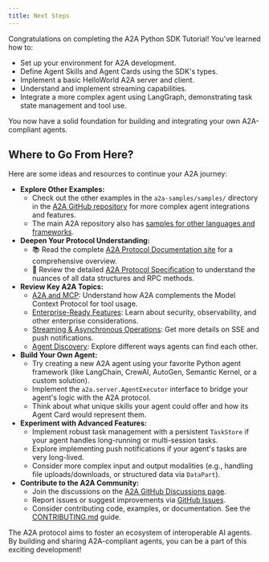 ```yaml
---
title: Next Steps
---
```


Congratulations on completing the A2A Python SDK Tutorial! You've learned how to:

- Set up your environment for A2A development.
- Define Agent Skills and Agent Cards using the SDK's types.
- Implement a basic HelloWorld A2A server and client.
- Understand and implement streaming capabilities.
- Integrate a more complex agent using LangGraph, demonstrating task state management and tool use.

You now have a solid foundation for building and integrating your own A2A-compliant agents.

## Where to Go From Here?

Here are some ideas and resources to continue your A2A journey:

- **Explore Other Examples:**
    - Check out the other examples in the `a2a-samples/samples/` directory in the [A2A GitHub repository](https://github.com/google-a2a/a2a-samples/tree/main/samples) for more complex agent integrations and features.
    - The main A2A repository also has [samples for other languages and frameworks](https://github.com/google-a2a/A2A/tree/main/samples).
- **Deepen Your Protocol Understanding:**
    - 📚 Read the complete [A2A Protocol Documentation site](https://google.github.io/A2A/) for a comprehensive overview.
    - 📝 Review the detailed [A2A Protocol Specification](../../specification.md) to understand the nuances of all data structures and RPC methods.
- **Review Key A2A Topics:**
    - [A2A and MCP](../../topics/a2a-and-mcp.md): Understand how A2A complements the Model Context Protocol for tool usage.
    - [Enterprise-Ready Features](../../topics/enterprise-ready.md): Learn about security, observability, and other enterprise considerations.
    - [Streaming & Asynchronous Operations](../../topics/streaming-and-async.md): Get more details on SSE and push notifications.
    - [Agent Discovery](../../topics/agent-discovery.md): Explore different ways agents can find each other.
- **Build Your Own Agent:**
    - Try creating a new A2A agent using your favorite Python agent framework (like LangChain, CrewAI, AutoGen, Semantic Kernel, or a custom solution).
    - Implement the `a2a.server.AgentExecutor` interface to bridge your agent's logic with the A2A protocol.
    - Think about what unique skills your agent could offer and how its Agent Card would represent them.
- **Experiment with Advanced Features:**
    - Implement robust task management with a persistent `TaskStore` if your agent handles long-running or multi-session tasks.
    - Explore implementing push notifications if your agent's tasks are very long-lived.
    - Consider more complex input and output modalities (e.g., handling file uploads/downloads, or structured data via `DataPart`).
- **Contribute to the A2A Community:**
    - Join the discussions on the [A2A GitHub Discussions page](https://github.com/google-a2a/A2A/discussions).
    - Report issues or suggest improvements via [GitHub Issues](https://github.com/google-a2a/A2A/issues).
    - Consider contributing code, examples, or documentation. See the [CONTRIBUTING.md](https://github.com/google-a2a/A2A/blob/main/CONTRIBUTING.md) guide.

The A2A protocol aims to foster an ecosystem of interoperable AI agents. By building and sharing A2A-compliant agents, you can be a part of this exciting development!